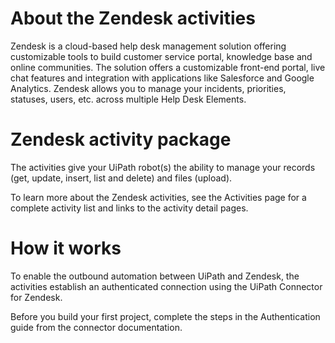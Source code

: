 ﻿# About the Zendesk activities

Zendesk is a cloud-based help desk management solution offering customizable tools to build customer service portal, knowledge base and online communities. The solution offers a customizable front-end portal, live chat features and integration with applications like Salesforce and Google Analytics. Zendesk allows you to manage your incidents, priorities, statuses, users, etc. across multiple Help Desk Elements.

# Zendesk activity package

The activities give your UiPath robot(s) the ability to manage your records (get, update, insert, list and delete) and files (upload).

To learn more about the Zendesk activities, see the Activities page for a complete activity list and links to the activity detail pages.

# How it works

To enable the outbound automation between UiPath and Zendesk, the activities establish an authenticated connection using the UiPath Connector for Zendesk.

Before you build your first project, complete the steps in the Authentication guide from the connector documentation.
